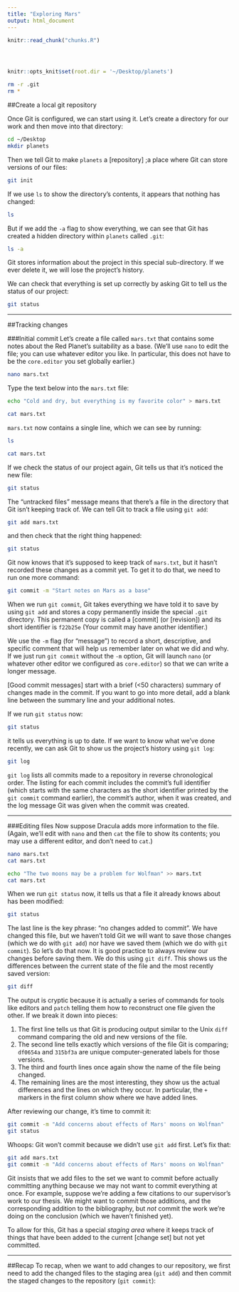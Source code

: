```yaml
---
title: "Exploring Mars"
output: html_document
---
```


<!-- The file analysis/chunks.R contains chunks that define default settings
shared across the workflowr files. -->
```r
knitr::read_chunk("chunks.R")
```

<!-- Update knitr chunk options -->
```r
```

<!-- Insert the date the file was last updated -->
```r
```

<!-- Insert the code version (Git commit SHA1) if Git repository exists and R
 package git2r is installed -->
```r
```

```r
knitr::opts_knit$set(root.dir = '~/Desktop/planets')
```

```bash
rm -r .git
rm *
```


##Create a local git repository

Once Git is configured, we can start using it.
Let's create a directory for our work and then move into that directory:

```bash
cd ~/Desktop
mkdir planets
```
Then we tell Git to make `planets` a [repository] ;a place where Git can store versions of our files:

```bash
git init
```

If we use `ls` to show the directory's contents,
it appears that nothing has changed:

```bash
ls
```

But if we add the `-a` flag to show everything,
we can see that Git has created a hidden directory within `planets` called `.git`:

```bash
ls -a
```


Git stores information about the project in this special sub-directory.
If we ever delete it,
we will lose the project's history.

We can check that everything is set up correctly
by asking Git to tell us the status of our project:

```bash
git status
```

* * * * * * *
##Tracking changes

###Initial commit
Let's create a file called `mars.txt` that contains some notes
about the Red Planet's suitability as a base.
(We'll use `nano` to edit the file;
you can use whatever editor you like.
In particular, this does not have to be the `core.editor` you set globally earlier.)

```bash
nano mars.txt
```

Type the text below into the `mars.txt` file:  

```bash
echo "Cold and dry, but everything is my favorite color" > mars.txt
```

```bash
cat mars.txt
```


`mars.txt` now contains a single line, which we can see by running:

```bash
ls
```

```bash
cat mars.txt
```

If we check the status of our project again,
Git tells us that it's noticed the new file:

```bash
git status
```

The "untracked files" message means that there's a file in the directory
that Git isn't keeping track of.
We can tell Git to track a file using `git add`:

```bash
git add mars.txt
```
and then check that the right thing happened:

```bash
git status
```
Git now knows that it's supposed to keep track of `mars.txt`,
but it hasn't recorded these changes as a commit yet.
To get it to do that,
we need to run one more command:

```bash
git commit -m "Start notes on Mars as a base"
```

When we run `git commit`,
Git takes everything we have told it to save by using `git add`
and stores a copy permanently inside the special `.git` directory.
This permanent copy is called a [commit]
(or [revision]) and its short identifier is `f22b25e`
(Your commit may have another identifier.)

We use the `-m` flag (for "message")
to record a short, descriptive, and specific comment that will help us remember later on what we did and why.
If we just run `git commit` without the `-m` option,
Git will launch `nano` (or whatever other editor we configured as `core.editor`)
so that we can write a longer message.

[Good commit messages] start with a brief (<50 characters) summary of
changes made in the commit.  If you want to go into more detail, add
a blank line between the summary line and your additional notes.

If we run `git status` now:

```bash
git status
```

it tells us everything is up to date.
If we want to know what we've done recently,
we can ask Git to show us the project's history using `git log`:


```bash
git log
```


`git log` lists all commits  made to a repository in reverse chronological order.
The listing for each commit includes
the commit's full identifier
(which starts with the same characters as
the short identifier printed by the `git commit` command earlier),
the commit's author,
when it was created,
and the log message Git was given when the commit was created.

* * * * * * *

###Editing files
Now suppose Dracula adds more information to the file.
(Again, we'll edit with `nano` and then `cat` the file to show its contents;
you may use a different editor, and don't need to `cat`.)

```bash
nano mars.txt
cat mars.txt
```

```bash
echo "The two moons may be a problem for Wolfman" >> mars.txt
cat mars.txt
```

When we run `git status` now,
it tells us that a file it already knows about has been modified:


```bash
git status
```

The last line is the key phrase:
"no changes added to commit".
We have changed this file,
but we haven't told Git we will want to save those changes
(which we do with `git add`)
nor have we saved them (which we do with `git commit`).
So let's do that now. It is good practice to always review
our changes before saving them. We do this using `git diff`.
This shows us the differences between the current state
of the file and the most recently saved version:

```bash
git diff
```

The output is cryptic because
it is actually a series of commands for tools like editors and `patch`
telling them how to reconstruct one file given the other.
If we break it down into pieces:

1.  The first line tells us that Git is producing output similar to the Unix `diff` command
    comparing the old and new versions of the file.
2.  The second line tells exactly which versions of the file
    Git is comparing;
    `df0654a` and `315bf3a` are unique computer-generated labels for those versions.
3.  The third and fourth lines once again show the name of the file being changed.
4.  The remaining lines are the most interesting, they show us the actual differences
    and the lines on which they occur.
    In particular,
    the `+` markers in the first column show where we have added lines.

After reviewing our change, it's time to commit it:

```bash
git commit -m "Add concerns about effects of Mars' moons on Wolfman"
git status
```

Whoops:
Git won't commit because we didn't use `git add` first.
Let's fix that:

```bash
git add mars.txt
git commit -m "Add concerns about effects of Mars' moons on Wolfman"
```

Git insists that we add files to the set we want to commit
before actually committing anything
because we may not want to commit everything at once.
For example,
suppose we're adding a few citations to our supervisor's work
to our thesis.
We might want to commit those additions,
and the corresponding addition to the bibliography,
but *not* commit the work we're doing on the conclusion
(which we haven't finished yet).

To allow for this,
Git has a special *staging area*
where it keeps track of things that have been added to
the current [change set]
but not yet committed.  
  
  
* * * * * * *
##Recap
To recap, when we want to add changes to our repository,
we first need to add the changed files to the staging area
(`git add`) and then commit the staged changes to the
repository (`git commit`):